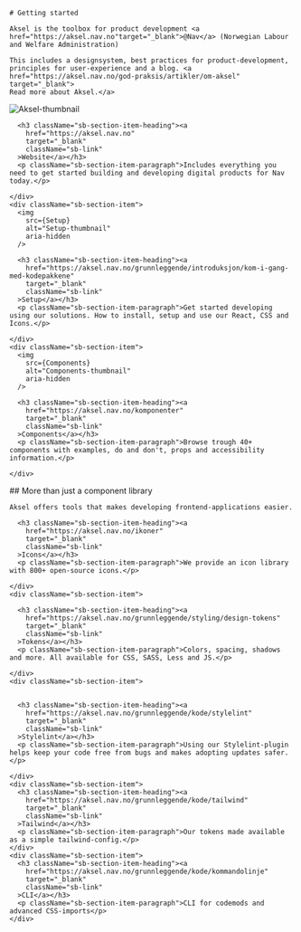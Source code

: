 

<Meta title="Docs/Getting started" />

<div className="sb-container">
  <div className='sb-section-title'>

    # Getting started

    Aksel is the toolbox for product development <a href="https://aksel.nav.no"target="_blank">@Nav</a> (Norwegian Labour and Welfare Administration)

    This includes a designsystem, best practices for product-development, principles for user-experience and a blog. <a href="https://aksel.nav.no/god-praksis/artikler/om-aksel" target="_blank">
    Read more about Aksel.</a>

  </div>
  <div className="sb-section">
    <div className="sb-section-item">
      <img
        src={AkselThumbnail}
        alt="Aksel-thumbnail"
        aria-hidden
      />

      <h3 className="sb-section-item-heading"><a
        href="https://aksel.nav.no"
        target="_blank"
        className="sb-link"
      >Website</a></h3>
      <p className="sb-section-item-paragraph">Includes everything you need to get started building and developing digital products for Nav today.</p>

    </div>
    <div className="sb-section-item">
      <img
        src={Setup}
        alt="Setup-thumbnail"
        aria-hidden
      />

      <h3 className="sb-section-item-heading"><a
        href="https://aksel.nav.no/grunnleggende/introduksjon/kom-i-gang-med-kodepakkene"
        target="_blank"
        className="sb-link"
      >Setup</a></h3>
      <p className="sb-section-item-paragraph">Get started developing using our solutions. How to install, setup and use our React, CSS and Icons.</p>

    </div>
    <div className="sb-section-item">
      <img
        src={Components}
        alt="Components-thumbnail"
        aria-hidden
      />

      <h3 className="sb-section-item-heading"><a
        href="https://aksel.nav.no/komponenter"
        target="_blank"
        className="sb-link"
      >Components</a></h3>
      <p className="sb-section-item-paragraph">Browse trough 40+ components with examples, do and don't, props and accessibility information.</p>

    </div>

  </div>
</div>
<div className="sb-container">
  <div className='sb-section-title'>
    ## More than just a component library

    Aksel offers tools that makes developing frontend-applications easier.

  </div>

  <div className="sb-section">
    <div className="sb-section-item">

      <h3 className="sb-section-item-heading"><a
        href="https://aksel.nav.no/ikoner"
        target="_blank"
        className="sb-link"
      >Icons</a></h3>
      <p className="sb-section-item-paragraph">We provide an icon library with 800+ open-source icons.</p>

    </div>
    <div className="sb-section-item">

      <h3 className="sb-section-item-heading"><a
        href="https://aksel.nav.no/grunnleggende/styling/design-tokens"
        target="_blank"
        className="sb-link"
      >Tokens</a></h3>
      <p className="sb-section-item-paragraph">Colors, spacing, shadows and more. All available for CSS, SASS, Less and JS.</p>

    </div>
    <div className="sb-section-item">


      <h3 className="sb-section-item-heading"><a
        href="https://aksel.nav.no/grunnleggende/kode/stylelint"
        target="_blank"
        className="sb-link"
      >Stylelint</a></h3>
      <p className="sb-section-item-paragraph">Using our Stylelint-plugin helps keep your code free from bugs and makes adopting updates safer.</p>

    </div>
    <div className="sb-section-item">
      <h3 className="sb-section-item-heading"><a
        href="https://aksel.nav.no/grunnleggende/kode/tailwind"
        target="_blank"
        className="sb-link"
      >Tailwind</a></h3>
      <p className="sb-section-item-paragraph">Our tokens made available as a simple tailwind-config.</p>
    </div>
    <div className="sb-section-item">
      <h3 className="sb-section-item-heading"><a
        href="https://aksel.nav.no/grunnleggende/kode/kommandolinje"
        target="_blank"
        className="sb-link"
      >CLI</a></h3>
      <p className="sb-section-item-paragraph">CLI for codemods and advanced CSS-imports</p>
    </div>

  </div>
</div>

<style>
  {`
  .sb-container {
    margin-bottom: 48px;
  }

  .sb-section {
    width: 100%;
    display: grid;
    grid-template-columns: repeat(3, 1fr);
    grid-gap: 1.5rem;
  }

  .sb-link{
    text-decoration: underline;
    color: #111;
  }

  img {
    object-fit: cover;
    padding-bottom: 1.25rem;
    border-radius: 8px;
  }

  .sb-section-title {
    margin-bottom: 2rem;
  }



  .sb-section-item-heading {
    padding-bottom: 0.25rem
    margin: 0 !important;
  }

  .sb-section-item-paragraph {
    margin: 0;
    padding-bottom: 0.75rem;
  }

  @media screen and (max-width: 768px) {
    .sb-section {
      grid-template-columns: repeat(1, 1fr);
    }
  }
  `}
</style>
